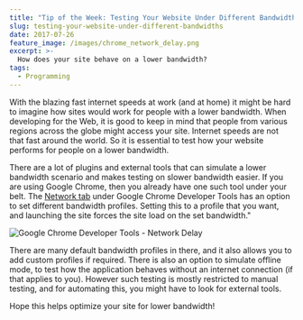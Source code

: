 ```yaml
---
title: "Tip of the Week: Testing Your Website Under Different Bandwidths"
slug: testing-your-website-under-different-bandwidths
date: 2017-07-26
feature_image: /images/chrome_network_delay.png
excerpt: >-
  How does your site behave on a lower bandwidth?
tags:
  - Programming
---
```

With the blazing fast internet speeds at work (and at home) it might be hard to imagine how sites would work for people with a lower bandwidth. When developing for the Web, it is good to keep in mind that people from various regions across the globe might access your site. Internet speeds are not that fast around the world. So it is essential to test how your website performs for people on a lower bandwidth.

There are a lot of plugins and external tools that can simulate a lower bandwidth scenario and makes testing on slower bandwidth easier. If you are using Google Chrome, then you already have one such tool under your belt. The [Network tab](https://developers.google.com/web/tools/chrome-devtools/network-performance/reference#throttling) under Google Chrome Developer Tools has an option to set different bandwidth profiles. Setting this to a profile that you want, and launching the site forces the site load on the set bandwidth."

![Google Chrome Developer Tools - Network Delay](/images/chrome_network_delay.png)

There are many default bandwidth profiles in there, and it also allows you to add custom profiles if required. There is also an option to simulate offline mode, to test how the application behaves without an internet connection (if that applies to you). However such testing is mostly restricted to manual testing, and for automating this, you might have to look for external tools.

Hope this helps optimize your site for lower bandwidth!